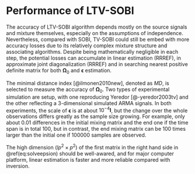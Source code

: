 # Performance of LTV-SOBI {#performance}

The accuracy of LTV-SOBI algorithm depends mostly on the source signals and mixture themselves, especially on the assumptions of independence. Nevertheless, compared with SOBI, TV-SOBI could still be embed with more accuracy losses due to its relatively complex mixture structure and associating algorithms. Despite being mathematically negligible in each step, the potential losses can accumulate in linear estimation (RRREF), in approximate joint diagonalization (RRREF) and in searching nearest positive definite matrix for both $\boldsymbol{\Omega}_0$ and $\boldsymbol{\epsilon}$ estimation.

The minimal distance index [@ilmonen2010new], denoted as $MD$, is selected to measure the accuracy of $\boldsymbol{\Omega}_0$. Two types of experimental simulation are setup, with one reproducing Yeredor [@-yeredor2003tv] and the other reflecting a 3-dimensional simulated ARMA signals. In both experiments, the scale of $\boldsymbol\epsilon$ is at about $10^{-4}\boldsymbol{I}$, but the change over the whole observations differs greatly as the sample size growing. For example, only about 0.01 differences in the initial mixing matrix and the end one if the time span is in total 100, but in contrast, the end mixing matrix can be 100 times larger than the initial one if 100000 samples are observed.










The high dimension ($lp^2 \times p^2$) of the first matrix in the right hand side in \@ref(eq:solveepsion) should be well-awared, and for major computer platform, linear estimation is faster and more reliable compared with inversion.